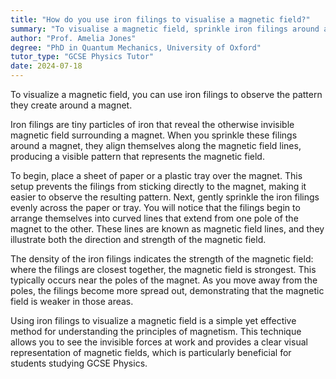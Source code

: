```yaml
---
title: "How do you use iron filings to visualise a magnetic field?"
summary: "To visualise a magnetic field, sprinkle iron filings around a magnet and observe the pattern they form."
author: "Prof. Amelia Jones"
degree: "PhD in Quantum Mechanics, University of Oxford"
tutor_type: "GCSE Physics Tutor"
date: 2024-07-18
---
```


To visualize a magnetic field, you can use iron filings to observe the pattern they create around a magnet.

Iron filings are tiny particles of iron that reveal the otherwise invisible magnetic field surrounding a magnet. When you sprinkle these filings around a magnet, they align themselves along the magnetic field lines, producing a visible pattern that represents the magnetic field.

To begin, place a sheet of paper or a plastic tray over the magnet. This setup prevents the filings from sticking directly to the magnet, making it easier to observe the resulting pattern. Next, gently sprinkle the iron filings evenly across the paper or tray. You will notice that the filings begin to arrange themselves into curved lines that extend from one pole of the magnet to the other. These lines are known as magnetic field lines, and they illustrate both the direction and strength of the magnetic field.

The density of the iron filings indicates the strength of the magnetic field: where the filings are closest together, the magnetic field is strongest. This typically occurs near the poles of the magnet. As you move away from the poles, the filings become more spread out, demonstrating that the magnetic field is weaker in those areas.

Using iron filings to visualize a magnetic field is a simple yet effective method for understanding the principles of magnetism. This technique allows you to see the invisible forces at work and provides a clear visual representation of magnetic fields, which is particularly beneficial for students studying GCSE Physics.
    